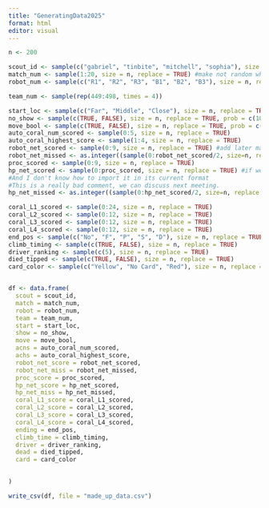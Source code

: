 ```yaml
---
title: "GeneratingData2025"
format: html
editor: visual
---
```


```r
n <- 200

scout_id <- sample(c("gabriel", "tinbite", "mitchell", "sophia"), size = n, replace = TRUE)
match_num <- sample(1:20, size = n, replace = TRUE) #make not random when gabriel comes back
robot_num <- sample(c("R1", "R2", "R3", "B1", "B2", "B3"), size = n, replace = TRUE)

team_num <- sample(rep(449:498, times = 4))

start_loc <- sample(c("Far", "Middle", "Close"), size = n, replace = TRUE)
no_show <- sample(c(TRUE, FALSE), size = n, replace = TRUE, prob = c(10, 90))
move_bool <- sample(c(TRUE, FALSE), size = n, replace = TRUE, prob = c(90, 10))
auto_coral_num_scored <- sample(0:5, size = n, replace = TRUE)
auto_coral_highest_score <- sample(1:4, size = n, replace = TRUE)
robot_net_scored <- sample(0:9, size = n, replace = TRUE) #add later maybe
robot_net_missed <- as.integer((sample(0:robot_net_scored/2, size=n, replace = TRUE)))
proc_scored <- sample(0:9, size = n, replace = TRUE)
hp_net_scored <- sample(0:proc_scored, size = n, replace = TRUE) #if we want to add probability/fix the net scoring (for both robot and human), I have the data for the probabilities given the number of proc_scored, but I have to like import it
#And I don't know how to import it in its current format
#This is a really bad comment, we can discuss next meeting.
hp_net_missed <- as.integer((sample(0:hp_net_scored/2, size=n, replace = TRUE)))

coral_L1_scored <- sample(0:24, size = n, replace = TRUE)
coral_L2_scored <- sample(0:12, size = n, replace = TRUE)
coral_L3_scored <- sample(0:12, size = n, replace = TRUE)
coral_L4_scored <- sample(0:12, size = n, replace = TRUE)
end_pos <- sample(c("No", "F", "P", "S", "D"), size = n, replace = TRUE)
climb_timing <- sample(c(TRUE, FALSE), size = n, replace = TRUE)
driver_ranking <- sample(c(5), size = n, replace = TRUE)
died_tipped <- sample(c(TRUE, FALSE), size = n, replace = TRUE)
card_color <- sample(c("Yellow", "No Card", "Red"), size = n, replace = TRUE, prob = c(10, 85, 5))


df <- data.frame(
  scout = scout_id, 
  match = match_num,
  robot = robot_num,
  team = team_num,
  start = start_loc,
  show = no_show,
  move = move_bool,
  acns = auto_coral_num_scored,
  achs = auto_coral_highest_score,
  robot_net_score = robot_net_scored,
  robot_net_miss = robot_net_missed,
  proc_score = proc_scored,
  hp_net_score = hp_net_scored,
  hp_net_miss = hp_net_missed,
  coral_L1_score = coral_L1_scored,
  coral_L2_score = coral_L2_scored,
  coral_L3_score = coral_L3_scored,
  coral_L4_score = coral_L4_scored,
  ending = end_pos,
  climb_time = climb_timing,
  driver = driver_ranking,
  dead = died_tipped,
  card = card_color

  
)

write_csv(df, file = "made_up_data.csv")

```

